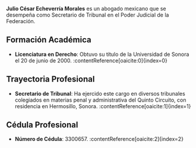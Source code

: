 **Julio César Echeverría Morales** es un abogado mexicano que se desempeña como Secretario de Tribunal en el Poder Judicial de la Federación.

## Formación Académica

- **Licenciatura en Derecho**: Obtuvo su título de la Universidad de Sonora el 20 de junio de 2000. :contentReference[oaicite:0]{index=0}

## Trayectoria Profesional

- **Secretario de Tribunal**: Ha ejercido este cargo en diversos tribunales colegiados en materias penal y administrativa del Quinto Circuito, con residencia en Hermosillo, Sonora. :contentReference[oaicite:1]{index=1}

## Cédula Profesional

- **Número de Cédula**: 3300657. :contentReference[oaicite:2]{index=2}